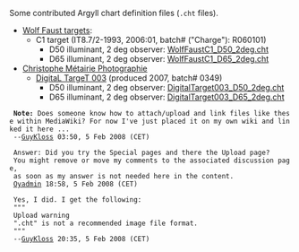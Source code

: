 Some contributed Argyll chart definition files (<code>.cht</code> files).

* [http://www.targets.coloraid.de/ Wolf Faust targets]:
** C1 target (IT8.7/2-1993, 2006:01, batch# ("Charge"): R060101)
*** D50 illuminant, 2 deg observer: [https://gutefee.massey.ac.nz/moin/GuyKloss?action=AttachFile&do=get&target=WolfFaustC1_D50_2deg.cht WolfFaustC1_D50_2deg.cht]
*** D65 illuminant, 2 deg observer: [https://gutefee.massey.ac.nz/moin/GuyKloss?action=AttachFile&do=get&target=WolfFaustC1_D65_2deg.cht WolfFaustC1_D65_2deg.cht]
* [http://www.christophe-metairie-photographie.com Christophe Métairie Photographie]
** [http://pagesperso-orange.fr/christophe.metairie.photographie/eng%20digital%20target.html#The%20DigitaL%20TargeT DigitaL TargeT 003] (produced 2007, batch# 0349)
*** D50 illuminant, 2 deg observer: [https://gutefee.massey.ac.nz/moin/GuyKloss?action=AttachFile&do=get&target=DigitalTarget003_D50_2deg.cht DigitalTarget003_D50_2deg.cht]
*** D65 illuminant, 2 deg observer: [https://gutefee.massey.ac.nz/moin/GuyKloss?action=AttachFile&do=get&target=DigitalTarget003_D65_2deg.cht DigitalTarget003_D65_2deg.cht]

  '''Note:''' Does someone know how to attach/upload and link files like these within MediaWiki? For now I've just placed it on my own wiki and linked it here ...
  --[[User:GuyKloss|GuyKloss]] 03:50, 5 Feb 2008 (CET)

  Answer: Did you try the Special pages and there the Upload page? 
  You might remove or move my comments to the associated discussion page, 
  as soon as my answer is not needed here in the content.
  [[User:Oyadmin|Oyadmin]] 18:58, 5 Feb 2008 (CET)

  Yes, I did. I get the following:
  """
  Upload warning
  ".cht" is not a recommended image file format.
  """
  --[[User:GuyKloss|GuyKloss]] 20:35, 5 Feb 2008 (CET)